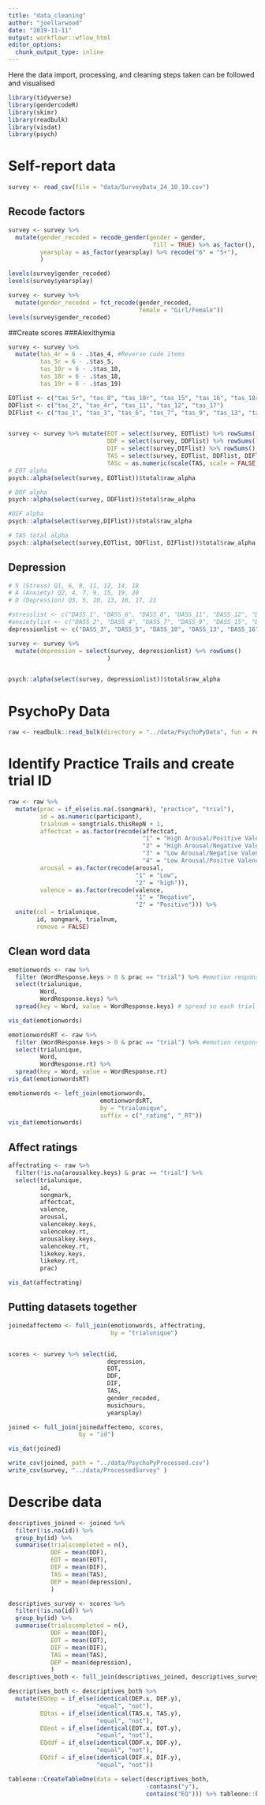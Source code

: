 ```yaml
---
title: "data_cleaning"
author: "joellarwood"
date: "2019-11-11"
output: workflowr::wflow_html
editor_options:
  chunk_output_type: inline
---
```


Here the data import, processing, and cleaning steps taken can be followed and visualised 

```r
library(tidyverse)
library(gendercodeR)
library(skimr)
library(readbulk)
library(visdat)
library(psych)
```

# Self-report data 
```r
survey <- read_csv(file = "data/SurveyData_24_10_19.csv")
```

## Recode factors

```r

survey <- survey %>% 
  mutate(gender_recoded = recode_gender(gender = gender, 
                                         fill = TRUE) %>% as_factor(), 
         yearsplay = as_factor(yearsplay) %>% recode("6" = "5+"),
         )

levels(survey$gender_recoded)
levels(survey$yearsplay)

survey <- survey %>% 
  mutate(gender_recoded = fct_recode(gender_recoded, 
                                     female = "Girl/Female"))
levels(survey$gender_recoded)
```

##Create scores 
###Alexithymia
```r
survey <- survey %>% 
  mutate(tas_4r = 6 - .$tas_4, #Reverse code items
         tas_5r = 6 - .$tas_5,
         tas_10r = 6 - .$tas_10,
         tas_18r = 6 - .$tas_18,
         tas_19r = 6 - .$tas_19)

EOTlist <- c("tas_5r", "tas_8", "tas_10r", "tas_15", "tas_16", "tas_18r", "tas_19r", "tas_20")
DDFlist <- c("tas_2", "tas_4r", "tas_11", "tas_12", "tas_17")
DIFlist <- c("tas_1", "tas_3", "tas_6", "tas_7", "tas_9", "tas_13", "tas_14")


survey <- survey %>% mutate(EOT = select(survey, EOTlist) %>% rowSums() %>% as.numeric(),
                            DDF = select(survey, DDFlist) %>% rowSums() %>% as.numeric(),
                            DIF = select(survey,DIFlist) %>% rowSums() %>% as.numeric(),
                            TAS = select(survey, EOTlist, DDFlist, DIFlist) %>% rowSums() %>% as.numeric(),
                            TASc = as.numeric(scale(TAS, scale = FALSE)))
# EOT alpha
psych::alpha(select(survey, EOTlist))$total$raw_alpha

# DDF alpha
psych::alpha(select(survey, DDFlist))$total$raw_alpha

#DIF alpha
psych::alpha(select(survey,DIFlist))$total$raw_alpha

# TAS total alpha
psych::alpha(select(survey,EOTlist, DDFlist, DIFlist))$total$raw_alpha 
```

## Depression

```r
# S (Stress) Q1, 6, 8, 11, 12, 14, 18
# A (Anxiety) Q2, 4, 7, 9, 15, 19, 20
# D (Depression) Q3, 5, 10, 13, 16, 17, 21 

#stresslist <- c("DASS_1", "DASS_6", "DASS_8", "DASS_11", "DASS_12", "DASS_14", "DASS_18")
#anxietylist <- c("DASS_2", "DASS_4", "DASS_7", "DASS_9", "DASS_15", "DASS_19", "DASS_20")
depressionlist <- c("DASS_3", "DASS_5", "DASS_10", "DASS_13", "DASS_16", "DASS_17", "DASS_21")

survey <- survey %>% 
  mutate(depression = select(survey, depressionlist) %>% rowSums()
                            )


psych::alpha(select(survey, depressionlist))$total$raw_alpha
```

# PsychoPy Data 

```r
raw <- readbulk::read_bulk(directory = "../data/PsychoPyData", fun = read_csv)
```

# Identify Practice Trails and create trial ID
```r
raw <- raw %>% 
  mutate(prac = if_else(is.na(.$songmark), "practice", "trial"),
         id = as.numeric(participant),
         trialnum = songtrials.thisRepN + 1,
         affectcat = as.factor(recode(affectcat,
                                      "1" = "High Arousal/Positive Valence",
                                      "2" = "High Arousal/Negative Valence",
                                      "3" = "Low Arousal/Negative Valence",
                                      "4" = "Low Arousal/Positve Valence")),
         arousal = as.factor(recode(arousal, 
                                    "1" = "Low",
                                    "2" = "high")),
         valence = as.factor(recode(valence,
                                    "1" = "Negative",
                                    "2" = "Positive"))) %>% 
  unite(col = trialunique,
        id, songmark, trialnum,
        remove = FALSE)
```

## Clean word data 
```r
emotionwords <- raw %>% 
  filter (WordResponse.keys > 0 & prac == "trial") %>% #emotion responses from trials
  select(trialunique,
         Word,
         WordResponse.keys) %>% 
  spread(key = Word, value = WordResponse.keys) # spread so each trial is only 1 column

vis_dat(emotionwords)

emotionwordsRT <- raw %>% 
  filter (WordResponse.keys > 0 & prac == "trial") %>% #emotion responses from trials
  select(trialunique,
         Word,
         WordResponse.rt) %>% 
  spread(key = Word, value = WordResponse.rt)
vis_dat(emotionwordsRT)

emotionwords <- left_join(emotionwords, 
                          emotionwordsRT, 
                          by = "trialunique", 
                          suffix = c("_rating", "_RT"))
vis_dat(emotionwords)
```

## Affect ratings
```r
affectrating <- raw %>% 
  filter(!is.na(arousalkey.keys) & prac == "trial") %>%
  select(trialunique,
         id,
         songmark,
         affectcat, 
         valence,
         arousal,
         valencekey.keys,
         valencekey.rt,
         arousalkey.keys,
         valencekey.rt,
         likekey.keys,
         likekey.rt,
         prac)

vis_dat(affectrating)
```

## Putting datasets together
```r
joinedaffectemo <- full_join(emotionwords, affectrating, 
                             by = "trialunique")


scores <- survey %>% select(id, 
                            depression, 
                            EOT, 
                            DDF, 
                            DIF, 
                            TAS, 
                            gender_recoded, 
                            musichours, 
                            yearsplay)

joined <- full_join(joinedaffectemo, scores,
                    by = "id") 

vis_dat(joined)

write_csv(joined, path = "../data/PsychoPyProcessed.csv")
write_csv(survey, "../data/ProcessedSurvey" )
```

# Describe data 

```r
descriptives_joined <- joined %>% 
  filter(!is.na(id)) %>% 
  group_by(id) %>% 
  summarise(trialscompleted = n(), 
            DDF = mean(DDF), 
            EOT = mean(EOT), 
            DIF = mean(DIF), 
            TAS = mean(TAS), 
            DEP = mean(depression), 
            ) 

descriptives_survey <- scores %>% 
  filter(!is.na(id)) %>% 
  group_by(id) %>% 
  summarise(trialscompleted = n(), 
            DDF = mean(DDF), 
            EOT = mean(EOT), 
            DIF = mean(DIF), 
            TAS = mean(TAS), 
            DEP = mean(depression), 
            ) 
descriptives_both <- full_join(descriptives_joined, descriptives_survey, by = "id") 

descriptives_both <- descriptives_both %>% 
  mutate(EQdep = if_else(identical(DEP.x, DEP.y), 
                         "equal", "not"), 
         EQtas = if_else(identical(TAS.x, TAS.y), 
                         "equal", "not"), 
         EQeot = if_else(identical(EOT.x, EOT.y), 
                         "equal", "not"), 
         EQddf = if_else(identical(DDF.x, DDF.y), 
                         "equal", "not"), 
         EQdif = if_else(identical(DIF.x, DIF.y), 
                         "equal", "not")) 

tableone::CreateTableOne(data = select(descriptives_both, 
                                       -contains("y"), 
                                       contains("EQ"))) %>% tableone::kableone()
```






